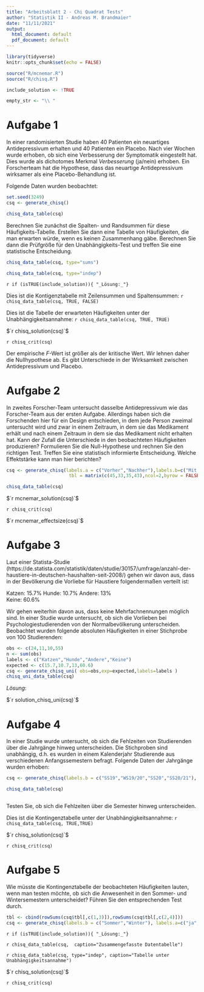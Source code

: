 ```yaml
---
title: "Arbeitsblatt 2 - Chi Quadrat Tests"
author: "Statistik II - Andreas M. Brandmaier"
date: "11/11/2021"
output:
  html_document: default
  pdf_document: default
---
```


```r
library(tidyverse)
knitr::opts_chunk$set(echo = FALSE)

source("R/mcnemar.R")
source("R/chisq.R")

include_solution <- !TRUE

empty_str <- "\\ "
```


# Aufgabe 1

In einer randomisierten Studie haben 40 Patienten ein neuartiges Antidepressivum erhalten und 40 Patienten ein Placebo. Nach vier Wochen wurde erhoben, ob sich eine Verbesserung der Symptomatik eingestellt hat. Dies wurde als dichotomes Merkmal _Verbesserung_ (ja/nein) erhoben. Ein Forscherteam hat die Hypothese, dass das neuartige Antidepressivum wirksamer als eine Placebo-Behandlung ist.

Folgende Daten wurden beobachtet:

```r
set.seed(3249)
csq <- generate_chisq()

chisq_data_table(csq)
```

Berechnen Sie zunächst die Spalten- und Randsummen für diese Häufigkeits-Tabelle. Erstellen Sie dann eine Tabelle von Häufigkeiten, die man erwarten würde, wenn es keinen Zusammenhang gäbe. Berechnen Sie dann die Prüfgröße für den Unabhängigkeits-Test und treffen Sie eine statistische Entscheidung.

```r


chisq_data_table(csq, type="sums")

chisq_data_table(csq, type="indep")


```

`r if (isTRUE(include_solution)){ "_Lösung:_"} `

Dies ist die Kontigenztabelle mit Zeilensummen und Spaltensummen:
`r chisq_data_table(csq, TRUE, FALSE)`

Dies ist die Tabelle der erwarteten Häufigkeiten unter der Unabhängigkeitsannahme:
`r chisq_data_table(csq, TRUE, TRUE)`

$`r chisq_solution(csq)`$

`r chisq_crit(csq)`

Der empirische _F_-Wert ist größer als der kritische Wert. Wir lehnen daher die Nullhypothese ab. Es gibt Unterschiede in der Wirksamkeit zwischen Antidepressivum und Placebo.


# Aufgabe 2

In zweites Forscher-Team untersucht dasselbe Antidepressivum wie das Forscher-Team aus der ersten Aufgabe. Allerdings haben sich die Forschenden hier für ein Design entschieden, in dem jede Person zweimal untersucht wird und zwar in einem Zeitraum, in dem sie das Medikament erhält und nach einem Zeitraum in dem sie das Medikament nicht erhalten hat.  Kann der Zufall die Unterschiede in den beobachteten Häufigkeiten produzieren? Formulieren Sie die Null-Hypothese und rechnen Sie den richtigen Test. Treffen Sie eine statistisch informierte Entscheidung. Welche Effektstärke kann man hier berichten?

```r
csq <- generate_chisq(labels.a = c("Vorher","Nachher"),labels.b=c("Mit Medikament","Ohne Medikament"),
                       tbl = matrix(c(45,33,35,43),ncol=2,byrow = FALSE))

chisq_data_table(csq)
```

$`r mcnemar_solution(csq)`$


`r chisq_crit(csq)`

$`r mcnemar_effectsize(csq)`$

# Aufgabe 3

Laut einer Statista-Studie (https://de.statista.com/statistik/daten/studie/30157/umfrage/anzahl-der-haustiere-in-deutschen-haushalten-seit-2008/) gehen wir davon aus, dass in der Bevölkerung die Vorliebe für Haustiere folgendermaßen verteilt ist:

Katzen: 15.7%
Hunde: 10.7%
Andere: 13%  
Keine: 60.6%

Wir gehen weiterhin davon aus, dass keine Mehrfachnennungen möglich sind. In einer Studie wurde untersucht, ob sich die Vorlieben bei Psychologiestudierenden von der Normalbevölkerung unterscheiden. Beobachtet wurden folgende absoluten Häufigkeiten in einer Stichprobe von 100 Studierenden:


```r
obs <- c(24,11,10,55)
n <- sum(obs)
labels <- c("Katzen","Hunde","Andere","Keine")
expected <- c(15.7,10.7,13,60.6)
csq <- generate_chisq_uni( obs=obs,exp=expected,labels=labels )
chisq_uni_data_table(csq) 
```

_Lösung_:

$`r solution_chisq_uni(csq)`$

# Aufgabe 4

In einer Studie wurde untersucht, ob sich die Fehlzeiten von Studierenden über die Jahrgänge hinweg unterscheiden. Die Stichproben sind unabhängig, d.h. es wurden in einem Kalenderjahr Studierende aus verschiedenen Anfangssemestern befragt. Folgende Daten der Jahrgänge wurden erhoben:

```r
csq <- generate_chisq(labels.b = c("SS19","WS19/20","SS20","SS20/21"), labels.a=c("ja","nein"),tbl = matrix(c(88,12,95,5, 93,7,95,5), ncol=4))

chisq_data_table(csq)



```

Testen Sie, ob sich die Fehlzeiten über die Semester hinweg unterscheiden.

Dies ist die Kontingenztabelle unter der Unabhängigkeitsannahme:
`r chisq_data_table(csq, TRUE,TRUE)`

$`r chisq_solution(csq)`$

`r chisq_crit(csq)`

# Aufgabe 5
Wie müsste die Kontingenztabelle der beobachteten Häufigkeiten lauten, wenn man testen möchte, ob sich die Anwesenheit in den Sommer- und Wintersemestern unterscheidet? Führen Sie den entsprechenden Test durch.

```r
tbl <- cbind(rowSums(csq$tbl[,c(1,3)]),rowSums(csq$tbl[,c(2,4)]))
csq <- generate_chisq(labels.b = c("Sommer","Winter"), labels.a=c("ja","nein"),tbl=tbl)

```

`r if (isTRUE(include_solution)){ "_Lösung:_"} `



`r chisq_data_table(csq,  caption="Zusammengefasste Datentabelle")`


`r chisq_data_table(csq, type="indep", caption="Tabelle unter Unabhängigkeitsannahme")`

$`r chisq_solution(csq)`$

`r chisq_crit(csq)`

